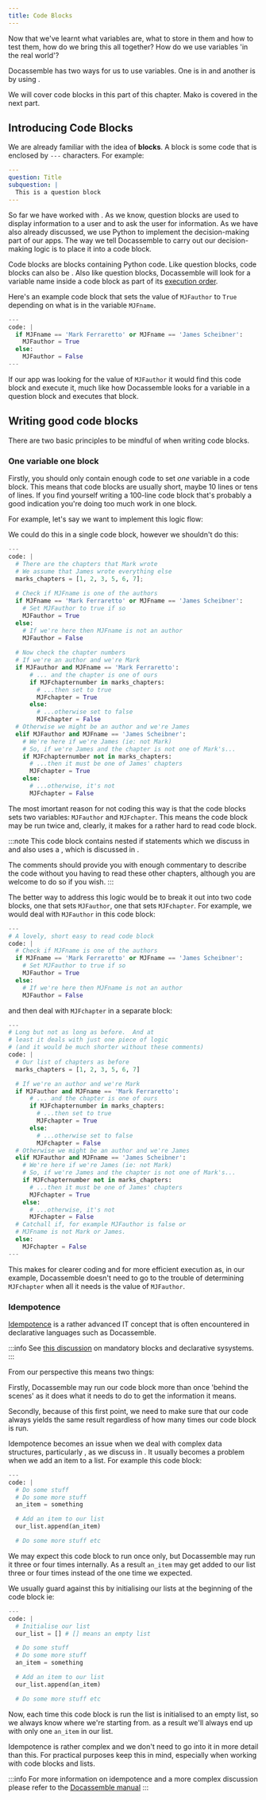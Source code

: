 ```yaml
---
title: Code Blocks
---
```


Now that we've learnt what variables are, what to store in them and how to test
them, how do we bring this all together?  How do we use variables 'in the real world'?

Docassemble has two ways for us to use variables.  One is in <DisplayGlossaryItem item='codeblock' plural />
and another is by using <DisplayGlossaryItem item='mako' upper />.

We will cover code blocks in this part of this chapter.  Mako is covered in the next part.

## Introducing Code Blocks
We are already familiar with the idea of **blocks**.  A block is some code that
is enclosed by `---` characters.  For example:
```yml
---
question: Title
subquestion: |
  This is a question block
---
```
So far we have worked with <DisplayGlossaryItem item='questionblock' plural />. As we know,
question blocks are used to display information to a user and to ask the user for information.
As we have also already discussed, we use Python to implement the decision-making part of our apps.
The way we tell Docassemble to carry out our decision-making logic is to place it into a code block.

Code blocks are blocks containing Python code.  Like question blocks, code blocks can also be
<DisplayGlossaryItem item='mandatory' />.  Also like question blocks, Docassemble will look for
a variable name inside a code block as part of its [execution order](/docs/textbook/chapter_02/00-20#execution-order).

Here's an example code block that sets the value of `MJFauthor` to `True` depending on what is in
the variable `MJFname`.
```python
---
code: |
  if MJFname == 'Mark Ferraretto' or MJFname == 'James Scheibner':
    MJFauthor = True
  else:
    MJFauthor = False
---
```
If our app was looking for the value of `MJFauthor` it would find this code block and execute it,
much like how Docassemble looks for a variable in a question block and executes that block.

## Writing good code blocks
There are two basic principles to be mindful of when writing code blocks.

### One variable one block
Firstly, you should only contain enough code to set *one* variable in a code block.  This means
that code blocks are usually short, maybe 10 lines or tens of lines.  If you find yourself writing
a 100-line code block that's probably a good indication you're doing too much work in one block.

For example, let's say we want to implement this logic flow:

<F1 />

We could do this in a single code block, however we shouldn't do this:
```python showLineNumbers
---
code: |
  # There are the chapters that Mark wrote
  # We assume that James wrote everything else
  marks_chapters = [1, 2, 3, 5, 6, 7];
  
  # Check if MJFname is one of the authors
  if MJFname == 'Mark Ferraretto' or MJFname == 'James Scheibner':
    # Set MJFauthor to true if so
    MJFauthor = True
  else:
    # If we're here then MJFname is not an author
    MJFauthor = False
  
  # Now check the chapter numbers
  # If we're an author and we're Mark
  if MJFauthor and MJFname == 'Mark Ferraretto':
      # ... and the chapter is one of ours
      if MJFchapternumber in marks_chapters:
        # ...then set to true
        MJFchapter = True
      else:
        # ...otherwise set to false
        MJFchapter = False
  # Otherwise we might be an author and we're James
  elif MJFauthor and MJFname == 'James Scheibner':
    # We're here if we're James (ie: not Mark)
    # So, if we're James and the chapter is not one of Mark's...
    if MJFchapternumber not in marks_chapters:
      # ...then it must be one of James' chapters
      MJFchapter = True
    else:
      # ...otherwise, it's not
      MJFchapter = False
```
The most imortant reason for not coding this way is that the code blocks sets two 
variables: `MJFauthor` and `MJFchapter`.  This means the code block may be run twice
and, clearly, it makes for a rather hard to read code block.

:::note
This code block contains nested if statements which we discuss in <DisplayChapter chatper='chapter_04' />
and also uses a <DisplayGlossaryItem item='list' />, which is discussed in <DisplayChapter chapter='chapter_05'/>.

The comments should provide you with enough commentary to describe the code without you having to read
these other chapters, although you are welcome to do so if you wish.
:::

The better way to address this logic would be to break it out into two code blocks, one that sets
`MJFauthor`, one that sets `MJFchapter`.  For example, we would deal with `MJFauthor` in this
code block:
```python showLineNumbers
---
# A lovely, short easy to read code block
code: |
  # Check if MJFname is one of the authors
  if MJFname == 'Mark Ferraretto' or MJFname == 'James Scheibner':
    # Set MJFauthor to true if so
    MJFauthor = True
  else:
    # If we're here then MJFname is not an author
    MJFauthor = False
```
and then deal with `MJFchapter` in a separate block:
```python showLineNumbers
---
# Long but not as long as before.  And at
# least it deals with just one piece of logic
# (and it would be much shorter without these comments)
code: |
  # Our list of chapters as before
  marks_chapters = [1, 2, 3, 5, 6, 7]

  # If we're an author and we're Mark
  if MJFauthor and MJFname == 'Mark Ferraretto':
      # ... and the chapter is one of ours
      if MJFchapternumber in marks_chapters:
        # ...then set to true
        MJFchapter = True
      else:
        # ...otherwise set to false
        MJFchapter = False
  # Otherwise we might be an author and we're James
  elif MJFauthor and MJFname == 'James Scheibner':
    # We're here if we're James (ie: not Mark)
    # So, if we're James and the chapter is not one of Mark's...
    if MJFchapternumber not in marks_chapters:
      # ...then it must be one of James' chapters
      MJFchapter = True
    else:
      # ...otherwise, it's not
      MJFchapter = False
  # Catchall if, for example MJFauthor is false or
  # MJFname is not Mark or James.
  else:
    MJFchapter = False
---
```
This makes for clearer coding and for more efficient execution as, in our example, Docassemble doesn't
need to go to the trouble of determining `MJFchapter` when all it needs is the value of `MJFauthor`.

### Idempotence
[Idempotence](https://en.wikipedia.org/wiki/Idempotence) is a rather advanced IT concept that
is often encountered in declarative languages such as Docassemble.

:::info
See [this discussion](/docs/recipes/minimising_mandatory_blocks) on mandatory blocks and declarative sysystems.
:::

From our perspective this means two things:

Firstly, Docassemble may run our code block more than once 'behind the scenes' as it does what it needs to do
to get the information it means.

Secondly, because of this first point, we need to make sure that our code always yields the same result
regardless of how many times our code block is run.

Idempotence becomes an issue when we deal with complex data structures, particularly
<DisplayGlossaryItem item='list' plural />, as we discuss in <DisplayChapter chapter='chapter_05'/>.  It
usually becomes a problem when we add an item to a list.  For example this code block:
```python
---
code: |
  # Do some stuff
  # Do some more stuff
  an_item = something

  # Add an item to our list
  our_list.append(an_item)

  # Do some more stuff etc
```
We may expect this code block to run once only, but Docassemble may run it three or four times internally.
As a result `an_item` may get added to our list three or four times instead of the one time we expected.

We usually guard against this by initialising our lists at the beginning of the code block ie:
```python
---
code: |
  # Initialise our list
  our_list = [] # [] means an empty list

  # Do some stuff
  # Do some more stuff
  an_item = something

  # Add an item to our list
  our_list.append(an_item)

  # Do some more stuff etc
```
Now, each time this code block is run the list is initialised to an empty list, so we always know
where we're starting from.  as a result we'll always end up with only one `an_item` in our list.

Idempotence is rather complex and we don't need to go into it in more detail than this. For
practical purposes keep this in mind, especially when working with code blocks and lists.

:::info
For more information on idempotence and a more complex discussion please
refer to the [Docassemble manual](https://docassemble.org/docs/logic.html#idempotency)
:::
